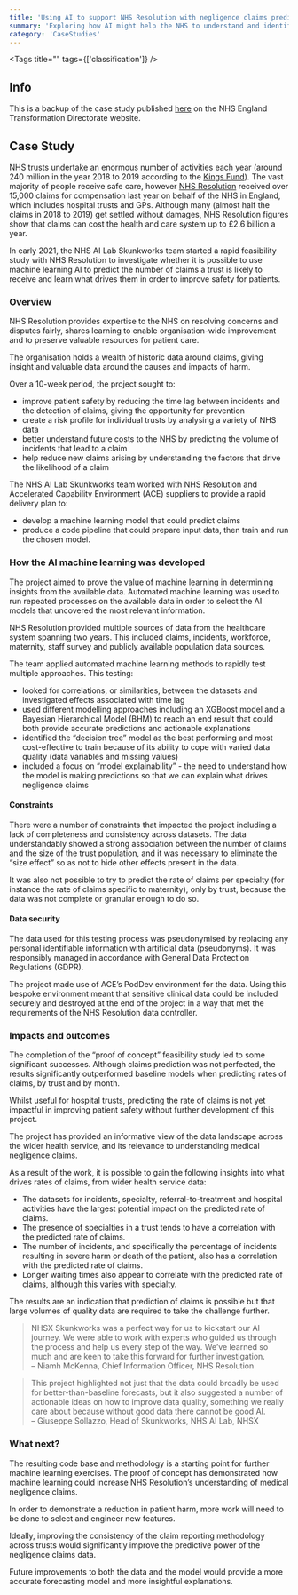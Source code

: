 ```yaml
---
title: 'Using AI to support NHS Resolution with negligence claims prediction'
summary: 'Exploring how AI might help the NHS to understand and identify risk, preventing harm and saving valuable resources.'
category: 'CaseStudies'
---
```


<Tags title="" tags={['classification']} />


## Info
This is a backup of the case study published [here](https://transform.england.nhs.uk/ai-lab/explore-all-resources/understand-ai/using-ai-to-support-nhs-resolution-with-negligence-claims-prediction/) on the NHS England Transformation Directorate website.

## Case Study
NHS trusts undertake an enormous number of activities each year (around 240 million in the year 2018 to 2019 according to the [Kings Fund](https://www.kingsfund.org.uk/projects/nhs-in-a-nutshell/NHS-activity)). The vast majority of people receive safe care, however [NHS Resolution](https://resolution.nhs.uk/) received over 15,000 claims for compensation last year on behalf of the NHS in England, which includes hospital trusts and GPs. Although many (almost half the claims in 2018 to 2019) get settled without damages, NHS Resolution figures show that claims can cost the health and care system up to £2.6 billion a year.

In early 2021, the NHS AI Lab Skunkworks team started a rapid feasibility study with NHS Resolution to investigate whether it is possible to use machine learning AI to predict the number of claims a trust is likely to receive and learn what drives them in order to improve safety for patients.





### Overview
NHS Resolution provides expertise to the NHS on resolving concerns and disputes fairly, shares learning to enable organisation-wide improvement and to preserve valuable resources for patient care.

The organisation holds a wealth of historic data around claims, giving insight and valuable data around the causes and impacts of harm.

Over a 10-week period, the project sought to:

- improve patient safety by reducing the time lag between incidents and the detection of claims, giving the opportunity for prevention
- create a risk profile for individual trusts by analysing a variety of NHS data
- better understand future costs to the NHS by predicting the volume of incidents that lead to a claim
- help reduce new claims arising by understanding the factors that drive the likelihood of a claim

The NHS AI Lab Skunkworks team worked with NHS Resolution and Accelerated Capability Environment (ACE) suppliers to provide a rapid delivery plan to:

- develop a machine learning model that could predict claims
- produce a code pipeline that could prepare input data, then train and run the chosen model.

### How the AI machine learning was developed
The project aimed to prove the value of machine learning in determining insights from the available data. Automated machine learning was used to run repeated processes on the available data in order to select the AI models that uncovered the most relevant information.

NHS Resolution provided multiple sources of data from the healthcare system spanning two years. This included claims, incidents, workforce, maternity, staff survey and publicly available population data sources.

The team applied automated machine learning methods to rapidly test multiple approaches. This testing:

- looked for correlations, or similarities, between the datasets and investigated effects associated with time lag
- used different modelling approaches including an XGBoost model and a Bayesian Hierarchical Model (BHM) to reach an end result that could both provide accurate predictions and actionable explanations
- identified the “decision tree” model as the best performing and most cost-effective to train because of its ability to cope with varied data quality (data variables and missing values)
- included a focus on “model explainability” - the need to understand how the model is making predictions so that we can explain what drives negligence claims
#### Constraints

There were a number of constraints that impacted the project including a lack of completeness and consistency across datasets. The data understandably showed a strong association between the number of claims and the size of the trust population, and it was necessary to eliminate the “size effect” so as not to hide other effects present in the data.

It was also not possible to try to predict the rate of claims per specialty (for instance the rate of claims specific to maternity), only by trust, because the data was not complete or granular enough to do so.

#### Data security
The data used for this testing process was pseudonymised by replacing any personal identifiable information with artificial data (pseudonyms). It was responsibly managed in accordance with General Data Protection Regulations (GDPR).

The project made use of ACE’s PodDev environment for the data. Using this bespoke environment meant that sensitive clinical data could be included securely and destroyed at the end of the project in a way that met the requirements of the NHS Resolution data controller.

### Impacts and outcomes
The completion of the “proof of concept” feasibility study led to some significant successes. Although claims prediction was not perfected, the results significantly outperformed baseline models when predicting rates of claims, by trust and by month.

Whilst useful for hospital trusts, predicting the rate of claims is not yet impactful in improving patient safety without further development of this project.

The project has provided an informative view of the data landscape across the wider health service, and its relevance to understanding medical negligence claims.

As a result of the work, it is possible to gain the following insights into what drives rates of claims, from wider health service data:

- The datasets for incidents, specialty, referral-to-treatment and hospital activities have the largest potential impact on the predicted rate of claims.
- The presence of specialties in a trust tends to have a correlation with the predicted rate of claims.
- The number of incidents, and specifically the percentage of incidents resulting in severe harm or death of the patient, also has a correlation with the predicted rate of claims.
- Longer waiting times also appear to correlate with the predicted rate of claims, although this varies with specialty.

The results are an indication that prediction of claims is possible but that large volumes of quality data are required to take the challenge further.

> NHSX Skunkworks was a perfect way for us to kickstart our AI journey. We were able to work with experts who guided us through the process and help us every step of the way. We’ve learned so much and are keen to take this forward for further investigation.  
– Niamh McKenna, Chief Information Officer, NHS Resolution

> This project highlighted not just that the data could broadly be used for better-than-baseline forecasts, but it also suggested a number of actionable ideas on how to improve data quality, something we really care about because without good data there cannot be good AI.  
– Giuseppe Sollazzo, Head of Skunkworks, NHS AI Lab, NHSX

### What next?
The resulting code base and methodology is a starting point for further machine learning exercises. The proof of concept has demonstrated how machine learning could increase NHS Resolution’s understanding of medical negligence claims.

In order to demonstrate a reduction in patient harm, more work will need to be done to select and engineer new features.

Ideally, improving the consistency of the claim reporting methodology across trusts would significantly improve the predictive power of the negligence claims data.

Future improvements to both the data and the model would provide a more accurate forecasting model and more insightful explanations.
